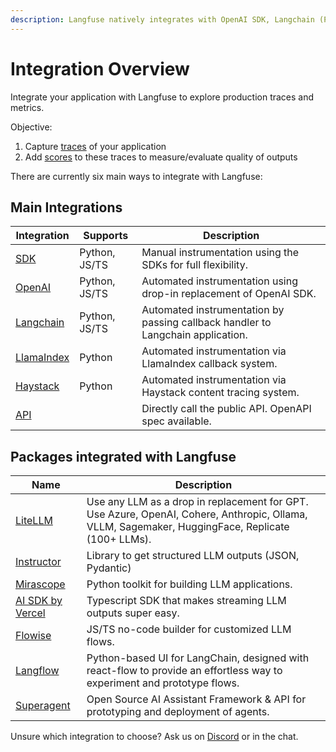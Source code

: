 ```yaml
---
description: Langfuse natively integrates with OpenAI SDK, Langchain (Python&JS), Flowise, LiteLLM, Langflow, and Superagent.
---
```


# Integration Overview

Integrate your application with Langfuse to explore production traces and metrics.

Objective:

1. Capture [traces](/docs/tracing) of your application
2. Add [scores](/docs/scores) to these traces to measure/evaluate quality of outputs

There are currently six main ways to integrate with Langfuse:

## Main Integrations

| Integration                                              | Supports      | Description                                                                     |
| -------------------------------------------------------- | ------------- | ------------------------------------------------------------------------------- |
| [SDK](/docs/sdk)                                         | Python, JS/TS | Manual instrumentation using the SDKs for full flexibility.                     |
| [OpenAI](/docs/integrations/openai)                      | Python, JS/TS | Automated instrumentation using drop-in replacement of OpenAI SDK.              |
| [Langchain](/docs/integrations/langchain)                | Python, JS/TS | Automated instrumentation by passing callback handler to Langchain application. |
| [LlamaIndex](/docs/integrations/llama-index/get-started) | Python        | Automated instrumentation via LlamaIndex callback system.                       |
| [Haystack](/docs/integrations/haystack)                  | Python        | Automated instrumentation via Haystack content tracing system.                  |
| [API](/docs/api)                                         |               | Directly call the public API. OpenAPI spec available.                           |

## Packages integrated with Langfuse

| Name                                                       | Description                                                                                                                                      |
| ---------------------------------------------------------- | ------------------------------------------------------------------------------------------------------------------------------------------------ |
| [LiteLLM](/docs/integrations/litellm)                      | Use any LLM as a drop in replacement for GPT. Use Azure, OpenAI, Cohere, Anthropic, Ollama, VLLM, Sagemaker, HuggingFace, Replicate (100+ LLMs). |
| [Instructor](/docs/integrations/instructor)                | Library to get structured LLM outputs (JSON, Pydantic)                                                                                           |
| [Mirascope](/docs/integrations/mirascope)                  | Python toolkit for building LLM applications.                                                                                                    |
| [AI SDK by Vercel](/docs/sdk/typescript/example-vercel-ai) | Typescript SDK that makes streaming LLM outputs super easy.                                                                                      |
| [Flowise](/docs/integrations/flowise)                      | JS/TS no-code builder for customized LLM flows.                                                                                                  |
| [Langflow](/docs/integrations/langflow)                    | Python-based UI for LangChain, designed with react-flow to provide an effortless way to experiment and prototype flows.                          |
| [Superagent](/docs/integrations/superagent)                | Open Source AI Assistant Framework & API for prototyping and deployment of agents.                                                               |

Unsure which integration to choose? Ask us on [Discord](/discord) or in the chat.
